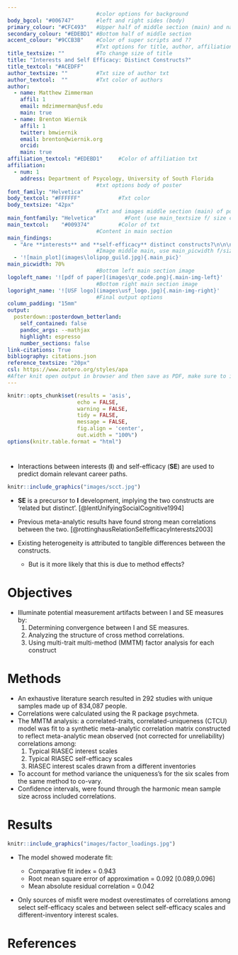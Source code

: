 ```yaml
---
                            #color options for background
body_bgcol: "#006747"       #left and right sides (body)
primary_colour: "#CFC493"   #Upper half of middle section (main) and names
secondary_colour: "#EDEBD1" #Bottom half of middle section
accent_colour: "#9CCB3B"    #Color of super scripts and ??
                            #Txt options for title, author, affiliation, etc.
title_textsize: ""          #To change size of title 
title: "Interests and Self Efficacy: Distinct Constructs?"
title_textcol: "#ACEDFF"
author_textsize: ""         #Txt size of author txt
author_textcol:  ""         #Txt color of authors
author:
  - name: Matthew Zimmerman
    affil: 1
    email: mdzimmerman@usf.edu
    main: true
  - name: Brenton Wiernik
    affil: 1
    twitter: bmwiernik
    email: brenton@wiernik.org
    orcid: 
    main: true
affiliation_textcol: "#EDEBD1"     #Color of affiliation txt
affiliation:
  - num: 1
    address: Department of Psycology, University of South Florida
                            #txt options body of poster 
font_family: "Helvetica" 
body_textcol: "#FFFFFF"            #Txt color
body_textsize: "42px"
                            #Txt and images middle section (main) of posterSchoolbell
main_fontfamily: "Helvetica"         #Font (use main_textsize f/ size change)
main_textcol:    "#009374"         #Color of txt 
                            #Content in main section
main_findings:
  - "Are **interests** and **self-efficacy** distinct constructs?\n\n\n\nNo." 
                            #Image middle main, use main_picwidth f/size
  - '![main_plot](images\lolipop_guild.jpg){.main_pic}'
main_picwidth: 70%
                            #Bottom left main section image
logoleft_name: '![pdf of paper](images\qr_code.png){.main-img-left}'
                            #Bottom right main section image 
logoright_name: '![USF logo](images\usf_logo.jpg){.main-img-right}' 
                            #Final output options
column_padding:	"15mm"
output: 
  posterdown::posterdown_betterland: 
    self_contained: false
    pandoc_args: --mathjax
    highlight: espresso
    number_sections: false
link-citations: True
bibliography: citations.json
reference_textsize: "20px"
csl: https://www.zotero.org/styles/apa
#After knit open output in browser and then save as PDF, make sure to include background graphics. output directly to pdf is sus.
---
```


```r
knitr::opts_chunk$set(results = 'asis',
                      echo = FALSE,
                      warning = FALSE,
                      tidy = FALSE,
                      message = FALSE,
                      fig.align = 'center',
                      out.width = "100%")
options(knitr.table.format = "html") 
```

#
- Interactions between interests (**I**) and self-efficacy (**SE**) are used to predict domain relevant career paths.

```r
knitr::include_graphics("images/scct.jpg")
```
- **SE** is a precursor to **I** development, implying the two constructs are ‘related but distinct’. [@lentUnifyingSocialCognitive1994]
- Previous meta-analytic results have found strong mean correlations between the two. [@rottinghausRelationSelfefficacyInterests2003]
- Existing heterogeneity is attributed to tangible differences between the constructs. 

    - But is it more likely that this is due to method effects?
    
# Objectives

- Illuminate potential measurement artifacts between I and SE measures by: 
    1. Determining convergence between I and SE measures. 
    2. Analyzing the structure of cross method correlations.
    3. Using multi-trait multi-method (MMTM) factor analysis for each construct

# Methods
- An exhaustive literature search resulted in 292 studies with unique samples made up of 834,087 people. 
- Correlations were calculated using the R package psychmeta. 
- The MMTM analysis: a correlated-traits, correlated-uniqueness (CTCU) model was fit to a synthetic meta-analytic correlation matrix constructed to reflect meta-analytic mean observed (not corrected for unreliability) correlations among:
   1. Typical RIASEC interest scales
   2. Typical RIASEC self-efficacy scales
   3. RIASEC interest scales drawn from a different inventories
- To account for method variance the uniqueness's for the six scales from the same method to co-vary.
- Confidence intervals, were found through the harmonic mean sample size across included correlations.


# Results


```r

knitr::include_graphics("images/factor_loadings.jpg")

```

- The model showed moderate fit: 

    - Comparative fit index = 0.943 
    - Root mean square error of approximation = 0.092 [0.089,0.096]  
    - Mean absolute residual correlation = 0.042 

- Only sources of misfit were modest overestimates of correlations among select self-efficacy scales and between select self-efficacy scales and different-inventory interest scales.

# References